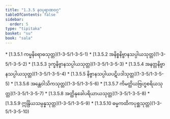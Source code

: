 ```yaml
---
title: "1.3.5 နဝပုရာဏဝဂ္ဂ"
tableOfContents: false
sidebar:
  order: 5
type: "tipitaka"
basket: "su"
book: "sala"
---
```



<DynamicBreadcrumb />



<TableOfContents book="sala" section="1.3.5">
* [1.3.5.1 ကမ္မနိရောဓသုတ္တ](1-3-5/1-3-5-1)
* [1.3.5.2 အနိစ္စနိဗ္ဗာနသပ္ပါယသုတ္တ](1-3-5/1-3-5-2)
* [1.3.5.3 ဒုက္ခနိဗ္ဗာနသပ္ပါယသုတ္တ](1-3-5/1-3-5-3)
* [1.3.5.4 အနတ္တနိဗ္ဗာနသပ္ပါယသုတ္တ](1-3-5/1-3-5-4)
* [1.3.5.5 နိဗ္ဗာနသပ္ပါယပဋိပဒါသုတ္တ](1-3-5/1-3-5-5)
* [1.3.5.6 အန္တေဝါသိကသုတ္တ](1-3-5/1-3-5-6)
* [1.3.5.7 ကိမတ္ထိယဗြဟ္မစရိယသုတ္တ](1-3-5/1-3-5-7)
* [1.3.5.8 အတ္ထိနုခေါပရိယာယသုတ္တ](1-3-5/1-3-5-8)
* [1.3.5.9 ဣန္ဒြိယသမ္ပန္နသုတ္တ](1-3-5/1-3-5-9)
* [1.3.5.10 ဓမ္မကထိကပုစ္ဆသုတ္တ](1-3-5/1-3-5-10)
</TableOfContents>